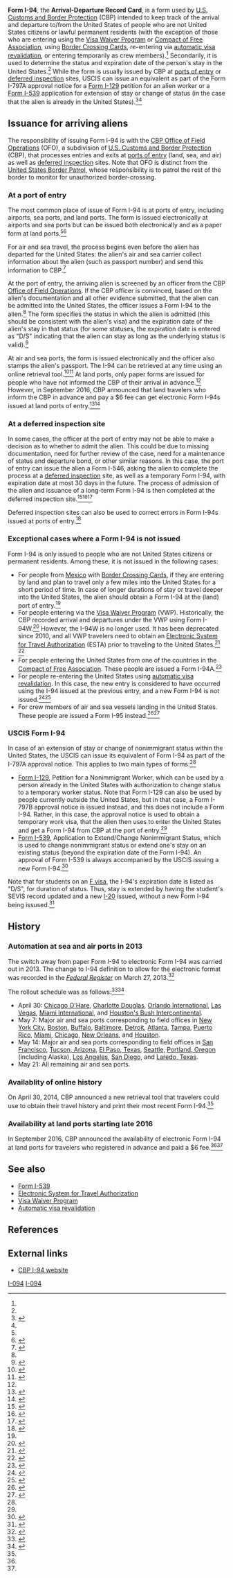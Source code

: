 {{stack|
[[File:I-94 form front.jpg|thumb|I-94, front]]
[[File:I-94 form back.jpg|thumI-94, back]]
}}

'''Form I-94''', the '''Arrival-Departure Record Card''', is a form used by [[U.S. Customs and Border Protection]] (CBP) intended to keep track of the arrival and departure to/from the United States of people who are not United States citizens or lawful permanent residents (with the exception of those who are entering using the [[Visa Waiver Program]] or [[Compact of Free Association]], using [[Border Crossing Card]]s, re-entering via [[automatic visa revalidation]], or entering temporarily as crew members).<ref name=air-and-sea-arrivals/> Secondarily, it is used to determine the status and expiration date of the person's stay in the United States.<ref name=immihelp/> While the form is usually issued by CBP at [[port of entry|ports of entry]] or [[deferred inspection]] sites, USCIS can issue an equivalent as part of the Form I-797A approval notice for a [[Form I-129]] petition for an alien worker or a [[Form I-539]] application for extension of stay or change of status (in the case that the alien is already in the United States).<ref name=i797a-approval>{{cite web|url = http://www.h1bwiki.com/i-797a-i797b-i797c/|title = H-1B: Form I-797 Types – A, B and C|publisher = H1B Wiki|date = August 21, 2012|accessdate = July 8, 2016}}</ref><ref name=i-539-facts/>

== Issuance for arriving aliens ==

The responsibility of issuing Form I-94 is with the [[CBP Office of Field Operations]] (OFO), a subdivision of [[U.S. Customs and Border Protection]] (CBP), that processes entries and exits at [[port of entry|ports of entry]] (land, sea, and air) as well as [[deferred inspection]] sites. Note that OFO is distinct from the [[United States Border Patrol]], whose responsibility is to patrol the rest of the border to monitor for unauthorized border-crossing.

=== At a port of entry ===

The most common place of issue of Form I-94 is at ports of entry, including airports, sea ports, and land ports. The form is issued electronically at airports and sea ports but can be issued both electronically and as a paper form at land ports.<ref name=air-and-sea-arrivals/><ref name=nolo-bcc>{{cite web|url = http://www.nolo.com/legal-encyclopedia/how-obtain-use-border-crossing-card.html|title = How to Obtain and Use a Border Crossing Card. A border crossing card can be handy, if you realize that it is not like a green card, and allows only short visits to the U.S. with no employment privileges.|publisher = [[NOLO]]|last = Schulz|first = Karen|accessdate = December 29, 2016}}</ref>

For air and sea travel, the process begins even before the alien has departed for the United States: the alien's air and sea carrier collect information about the alien (such as passport number) and send this information to CBP.<ref name=air-and-sea-arrivals>{{cite web|url = https://www.cbp.gov/travel/international-visitors/i-94-instructions/i94-rollout|title = Arrival/Departure Record Process Changes for Foreign Visitors Arriving via Air or Sea|date = December 20, 2013|accessdate = December 29, 2016|publisher = [[U.S. Customs and Border Protection]]}}</ref> 

At the port of entry, the arriving alien is screened by an officer from the CBP [[Office of Field Operations]]. If the CBP officer is convinced, based on the alien's documentation and all other evidence submitted, that the alien can be admitted into the United States, the officer issues a Form I-94 to the alien.<ref name=air-and-sea-arrivals/> The form specifies the status in which the alien is admitted (this should be consistent with the alien's visa) and the expiration date of the alien's stay in that status (for some statuses, the expiration date is entered as "D/S" indicating that the alien can stay as long as the underlying status is valid).<ref name=immihelp>{{cite web|url = http://www.immihelp.com/visas/visa-stamp-arrival-departure-record.html|title = Difference between visa stamp and arrival departure record|publisher = ImmiHelp|accessdate = December 29, 2016}}</ref> 

At air and sea ports, the form is issued electronically and the officer also stamps the alien's passport. The I-94 can be retrieved at any time using an online retrieval tool.<ref name=history-now-available>{{cite web|url = https://www.cbp.gov/newsroom/spotlights/arrivaldeparture-history-now-available-i-94-webpage|title = Arrival/Departure History Now Available on I-94 Webpage|date = April 30, 2014|accessdate = December 29, 2016|publisher = [[U.S. Customs and Border Protection]]}}</ref><ref>{{cite web|url = https://i94.cbp.dhs.gov/I94/#/recent-search|title = Get Most Recent I-94|publisher = [[U.S. Customs and Border Protection]]|accessdate = December 29, 2016}}</ref> At land ports, only paper forms are issued for people who have not informed the CBP of their arrival in advance.<ref name=nolo-bcc/> However, in September 2016, CBP announced that land travelers who inform the CBP in advance and pay a $6 fee can get electronic Form I-94s issued at land ports of entry.<ref name=lexology-land>{{cite web|url = http://www.lexology.com/library/detail.aspx?g=ab84d9ff-c8fd-4d34-887d-8ab5329d077d|title = Online I-94 Application Now Available for Travelers at Land Ports of Entry|last = Hermansky|first = Jennifer|date = October 12, 2016|accessdate = December 29, 2016|publisher = Lexology}}</ref><ref name=ifallsjournal-land>{{cite web|url = http://www.ifallsjournal.com/news/public_safety/cbp-makes-online-i--application-payment-available-to-travelers/article_ab2d7ebd-af33-5dc9-be98-3f0460dad5f4.html|title = CBP makes online I-94 application, payment available to travelers|date = September 30, 2016|accessdate = December 29, 2016}}</ref>

=== At a deferred inspection site ===

In some cases, the officer at the port of entry may not be able to make a decision as to whether to admit the alien. This could be due to missing documentation, need for further review of the case, need for a maintenance of status and departure bond, or other similar reasons. In this case, the port of entry can issue the alien a Form I-546, asking the alien to complete the process at a [[deferred inspection]] site, as well as a temporary Form I-94, with expiration date at most 30 days in the future. The process of admission of the alien and issuance of a long-term Form I-94 is then completed at the deferred inspection site.<ref name=ifm>{{cite web|url = http://foiarr.cbp.gov/streamingWord.asp?j=237|title = Inspector's Field Manual, Chapter 17. Inadmissible Aliens|accessdate = February 16, 2016}}</ref><ref name=nolo>{{cite web|url = http://www.nolo.com/legal-encyclopedia/returning-green-card-holders-how-handle-deferred-inspection-appointment.html|title = Returning Green Card Holders: How to Handle a Deferred Inspection Appointment. If your green card doesn't work to get you back into the U.S. after foreign travel, you may need to attend a Deferred Inspection appointment.|last = Jackson|first = Sara|publisher = [[NOLO]]|accessdate = February 18, 2016}}</ref><ref name=cbp>{{cite web|url = http://www.cbp.gov/contact/deferred-inspection/overview-deferred-inspection|title = Deferred Inspection|publisher = [[U.S. Customs and Border Protection]]|accessdate = February 18, 2016}}</ref>

Deferred inspection sites can also be used to correct errors in Form I-94s issued at ports of entry.<ref name=nafsa-di>{{Cite web|url = http://www.nafsa.org/uploadedFiles/Chez_NAFSA/Find_Resources/Supporting_International_Students_And_Scholars/Committee_Updates/ISSRP/cbp_cal_51214.pdf|title = Questions and Discussion Topics. U.S. Customs and Border Protection -- NAFSA Liaison Call|date = May 21, 2014|accessdate = February 18, 2016}}</ref>

=== Exceptional cases where a Form I-94 is not issued ===

Form I-94 is only issued to people who are not United States citizens or permanent residents. Among these, it is not issued in the following cases:

* For people from [[Mexico]] with [[Border Crossing Card]]s, if they are entering by land and plan to travel only a few miles into the United States for a short period of time. In case of longer durations of stay or travel deeper into the United States, the alien should obtain a Form I-94 at the (land) port of entry.<ref name=nolo-bcc/>
* For people entering via the [[Visa Waiver Program]] (VWP). Historically, the CBP recorded arrival and departures under the VWP using Form I-94W.<ref>{{cite web|url = https://www.cbp.gov/document/forms/form-i-94w-visa-waiver-arrivaldeparture-record|title = Form I-94W - Visa Waiver Arrival/Departure Record|date = January 13, 2014|accessdate = December 29, 2016|publisher = [[U.S. Customs and Border Protection]]}}</ref> However, the I-94W is no longer used. It has been deprecated since 2010, and all VWP travelers need to obtain an [[Electronic System for Travel Authorization]] (ESTA) prior to traveling to the United States.<ref name="esta">{{cite press release|url=http://www.dhs.gov/xnews/releases/pr_1231771555521.shtm|title=DHS Reminds Visa Waiver Program Travelers of ESTA Requirements Effective Today|publisher=[[Department of Homeland Security]]|date=2009-01-12|accessdate=2010-09-27}}</ref> <ref name="dropped">{{cite web|url=http://www.cbp.gov/xp/cgov/travel/id_visa/i-94_instructions/automated_processing.xml|title=Automated Processing for VWP Applicants}}</ref>
* For people entering the United States from one of the countries in the [[Compact of Free Association]]. These people are issued a Form I-94A.<ref>{{Cite web|url = https://www.avvo.com/legal-answers/what-is-the-difference-between-i-94-and-i-94a--484916.html|title = What is the difference between I-94 and I-94A?|publisher = [[Avvo]]|accessdate = December 29, 2016}}</ref>
* For people re-entering the United States using [[automatic visa revalidation]]. In this case, the new entry is considered to have occurred using the I-94 issued at the previous entry, and a new Form I-94 is not issued.<ref name=state-avr>{{cite web|url=https://travel.state.gov/content/visas/english/general/automatic-revalidation.html|title = Automatic Revalidation|publisher = [[United States Department of State]], [[Bureau of Consular Affairs]]|accessdate = April 4, 2015}}</ref><ref name=cbp-avr>{{cite web|url=https://help.cbp.gov/app/answers/detail/a_id/1218/~/automatic-revalidation-for-certain-temporary-visitors|title = Automatic revalidation for certain temporary visitors|accessdate = April 4, 2015|publisher = United States [[U.S. Customs and Border Protection|Customs and Border Protection]]}}</ref>
* For crew members of air and sea vessels landing in the United States. These people are issued a Form I-95 instead.<ref>{{cite web|url = https://help.cbp.gov/app/answers/detail/a_id/1665/~/i-95-period-of-validity|title = I-95 Period of Validity|publisher = [[U.S. Customs and Border Protection]]|accessdate = December 29, 2016}}</ref><ref>{{cite web|url = https://www.cbp.gov/document/forms/form-i-95-crewmans-landing-permit|title = Form I-95 - Crewman's Landing Permit|date = January 13, 2014|accessdate = December 29, 2016}}</ref>

=== USCIS Form I-94 ===

In case of an extension of stay or change of nonimmigrant status within the United States, the USCIS can issue its equivalent of Form I-94 as part of the I-797A approval notice. This applies to two main types of forms:<ref name=i797a-approval/>

* [[Form I-129]], Petition for a Nonimmigrant Worker, which can be used by a person already in the United States with authorization to change status to a temporary worker status. Note that Form I-129 can also be used by people currently outside the United States, but in that case, a Form I-797B approval notice is issued instead, and this does not include a Form I-94. Rather, in this case, the approval notice is used to obtain a temporary work visa, that the alien then uses to enter the United States and get a Form I-94 from CBP at the port of entry.<ref name=i797a-approval/>
* [[Form I-539]], Application to Extend/Change Nonimmigrant Status, which is used to change nonimmigrant status or extend one's stay on an existing status (beyond the expiration date of the Form I-94). An approval of Form I-539 is always accompanied by the USCIS issuing a new Form I-94.<ref name=i-539-facts>{{cite web|url=https://immigrationlawnj.com/10-mind-boggling-facts-non-immigrant-visa-denials/|title=Non Immigrant Visa Denials: 10 Mind Boggling Facts!|publisher=Harlan York|accessdate=2015-08-05}}</ref>

Note that for students on an [[F visa]], the I-94's expiration date is listed as "D/S", for duration of status. Thus, stay is extended by having the student's SEVIS record updated and a new [[I-20 (form)|I-20]] issued, without a new Form I-94 being issused.<ref name=uscis-guidance-2>{{cite web|url = http://www.uscis.gov/sites/default/files/USCIS/Resources/C2en.pdf|title = I am a nonimmigrant. How do I change to another nonimmigrant status?|publisher = [[United States Citizenship and Immigration Services]]|accessdate = February 1, 2016}}</ref>

== History ==

=== Automation at sea and air ports in 2013 ===

The switch away from paper Form I-94 to electronic Form I-94 was carried out in 2013. The change to I-94 definition to allow for the electronic format was recorded in the ''[[Federal Register]]'' on March 27, 2013.<ref>{{cite web|url = https://www.federalregister.gov/documents/2013/03/27/2013-06974/definition-of-form-i-94-to-include-electronic-format|title = Definition of Form I-94 To Include Electronic Format|date = March 27, 2013|accessdate = December 29, 2016|publisher = ''[[Federal Register]]''}}</ref>

The rollout schedule was as follows:<ref name=nafsa-rollout>{{cite web|title = Updates On DHS Plans To Automate Form I-94 Process|url = https://www.nafsa.org/Resource_Library_Assets/Regulatory_Information/Updates_On_Electronic_Form_I-94_Process/#rollout|date = August 12, 2013|accessdate = December 29, 2016}}</ref><ref>{{cite web|url = https://internationalaffairs.uchicago.edu/news/end-paper-i-94-new-i-94-automation-guidelines|title = End of Paper I-94 / New I-94 Automation Guidelines|date = April 30, 2013|accessdate = December 29, 2016|publisher = [[University of Chicago]]}}</ref>

* April 30: [[O'Hare International Airport|Chicago O'Hare]], [[Charlotte Douglas International Airport|Charlotte Douglas]], [[Orlando International Airport|Orlando International]], [[Las Vegas International Airport|Las Vegas]], [[Miami International Airport|Miami International]], and [[George Bush Intercontinental Airport|Houston's Bush Intercontinental]].
* May 7: Major air and sea ports corresponding to field offices in [[New York City]], [[Boston]], [[Buffalo, New York|Buffalo]], [[Baltimore]], [[Detroit]], [[Atlanta]], [[Tampa]], [[Puerto Rico]], [[Miami]], [[Chicago]], [[New Orleans]], and [[Houston]].
* May 14: Major air and sea ports corresponding to field offices in [[San Francisco]], [[Tucson, Arizona]], [[El Paso, Texas]], [[Seattle]], [[Portland, Oregon]] (including Alaska), [[Los Angeles]], [[San Diego]], and [[Laredo, Texas]].
* May 21: All remaining air and sea ports.

=== Availablity of online history ===

On April 30, 2014, CBP announced a new retrieval tool that travelers could use to obtain their travel history and print their most recent Form I-94.<ref name=history-now-available/>

=== Availability at land ports starting late 2016 ===

In September 2016, CBP announced the availability of electronic Form I-94 at land ports for travelers who registered in advance and paid a $6 fee.<ref name=lexology-land/><ref name=ifallsjournal-land/>

==See also==

*[[Form I-539]]
*[[Electronic System for Travel Authorization]]
*[[Visa Waiver Program]]
*[[Automatic visa revalidation]]

==References==

{{reflist|30em}}

==External links==

* [https://i94.cbp.dhs.gov/ CBP I-94 website]

[[Category:United States government forms|I-094]]
[[Category:United States Department of Homeland Security|I-094]]
